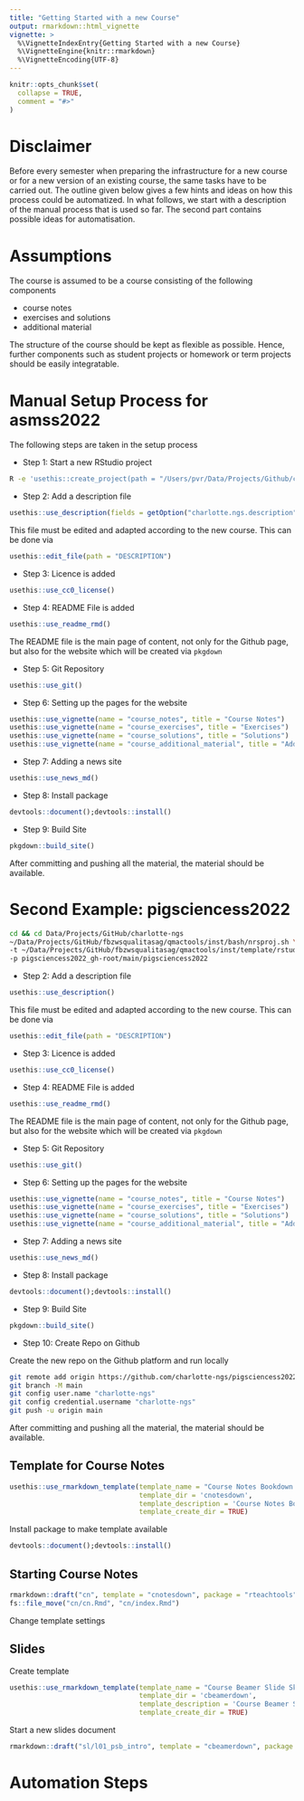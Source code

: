 ```yaml
---
title: "Getting Started with a new Course"
output: rmarkdown::html_vignette
vignette: >
  %\VignetteIndexEntry{Getting Started with a new Course}
  %\VignetteEngine{knitr::rmarkdown}
  %\VignetteEncoding{UTF-8}
---
```


```r
knitr::opts_chunk$set(
  collapse = TRUE,
  comment = "#>"
)
```

# Disclaimer
Before every semester when preparing the infrastructure for a new course or for a new version of an existing course, the same tasks have to be carried out. The outline given below gives a few hints and ideas on how this process could be automatized. In what follows, we start with a description of the manual process that is used so far. The second part contains possible ideas for automatisation.


# Assumptions
The course is assumed to be a course consisting of the following components

* course notes
* exercises and solutions
* additional material

The structure of the course should be kept as flexible as possible. Hence, further components such as student projects or homework or term projects should be easily integratable.


# Manual Setup Process for asmss2022
The following steps are taken in the setup process

* Step 1: Start a new RStudio project

```bash
R -e 'usethis::create_project(path = "/Users/pvr/Data/Projects/Github/charlotte-ngs/asmss2022_gh-root/main/asmss2022", rstudio = TRUE)'
```


* Step 2: Add a description file

```r
usethis::use_description(fields = getOption("charlotte.ngs.description"))
```

This file must be edited and adapted according to the new course. This can be done via

```r
usethis::edit_file(path = "DESCRIPTION")
```


* Step 3: Licence is added 

```r
usethis::use_cc0_license()
```


* Step 4: README File is added

```r
usethis::use_readme_rmd()
```

The README file is the main page of content, not only for the Github page, but also for the website which will be created via `pkgdown`


* Step 5: Git Repository

```r
usethis::use_git()
```


* Step 6: Setting up the pages for the website

```r
usethis::use_vignette(name = "course_notes", title = "Course Notes")
usethis::use_vignette(name = "course_exercises", title = "Exercises")
usethis::use_vignette(name = "course_solutions", title = "Solutions")
usethis::use_vignette(name = "course_additional_material", title = "Additional Material")
```


* Step 7: Adding a news site

```r
usethis::use_news_md()
```


* Step 8: Install package

```r
devtools::document();devtools::install()
```

* Step 9: Build Site

```r
pkgdown::build_site()
```

After committing and pushing all the material, the material should be available.


# Second Example: pigsciencess2022

```bash
cd && cd Data/Projects/GitHub/charlotte-ngs
~/Data/Projects/GitHub/fbzwsqualitasag/qmactools/inst/bash/nrsproj.sh \
-t ~/Data/Projects/GitHub/fbzwsqualitasag/qmactools/inst/template/rstudio/RStudioTemplate.Rproj \
-p pigsciencess2022_gh-root/main/pigsciencess2022
```

* Step 2: Add a description file

```r
usethis::use_description()
```

This file must be edited and adapted according to the new course. This can be done via

```r
usethis::edit_file(path = "DESCRIPTION")
```


* Step 3: Licence is added 

```r
usethis::use_cc0_license()
```


* Step 4: README File is added

```r
usethis::use_readme_rmd()
```

The README file is the main page of content, not only for the Github page, but also for the website which will be created via `pkgdown`


* Step 5: Git Repository

```r
usethis::use_git()
```


* Step 6: Setting up the pages for the website

```r
usethis::use_vignette(name = "course_notes", title = "Course Notes")
usethis::use_vignette(name = "course_exercises", title = "Exercises")
usethis::use_vignette(name = "course_solutions", title = "Solutions")
usethis::use_vignette(name = "course_additional_material", title = "Additional Material")
```


* Step 7: Adding a news site

```r
usethis::use_news_md()
```


* Step 8: Install package

```r
devtools::document();devtools::install()
```

* Step 9: Build Site

```r
pkgdown::build_site()
```

* Step 10: Create Repo on Github

Create the new repo on the Github platform and run locally

```bash
git remote add origin https://github.com/charlotte-ngs/pigsciencess2022.git
git branch -M main
git config user.name "charlotte-ngs"
git config credential.username "charlotte-ngs"
git push -u origin main
```

After committing and pushing all the material, the material should be available.


## Template for Course Notes

```r
usethis::use_rmarkdown_template(template_name = "Course Notes Bookdown Skeleton Project", 
                                template_dir = 'cnotesdown',
                                template_description = 'Course Notes Bookdown Skeleton Project for Charlotte-NGS',
                                template_create_dir = TRUE)
```

Install package to make template available

```r
devtools::document();devtools::install()

```


## Starting Course  Notes

```r
rmarkdown::draft("cn", template = "cnotesdown", package = "rteachtools")
fs::file_move("cn/cn.Rmd", "cn/index.Rmd")
```

Change template settings


## Slides
Create template

```r
usethis::use_rmarkdown_template(template_name = "Course Beamer Slide Skeleton Document", 
                                template_dir = 'cbeamerdown',
                                template_description = 'Course Beamer Slide Skeleton Document for Charlotte-NGS',
                                template_create_dir = TRUE)
```

Start a new slides document

```r
rmarkdown::draft("sl/l01_psb_intro", template = "cbeamerdown", package = "rteachtools")
```



# Automation Steps
